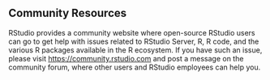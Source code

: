 ## Community Resources

RStudio provides a community website where open-source RStudio users can go to get help with issues related to RStudio Server, R, R code, and the various R packages available in the R ecosystem. If you have such an issue, please visit <https://community.rstudio.com> and post a message on the community forum, where other users and RStudio employees can help you.
